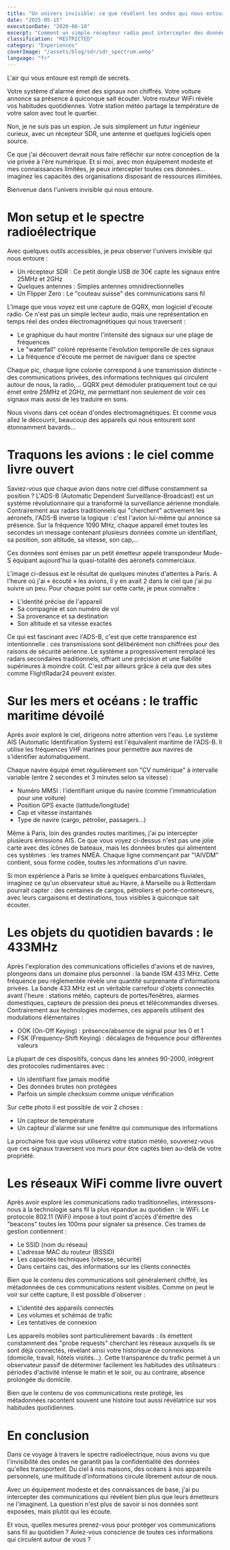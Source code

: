 ```yaml
---
title: "Un univers invisible: ce que révèlent les ondes qui nous entourent"
date: "2025-05-15"
executionDate: "2020-06-10"
excerpt: "Comment un simple récepteur radio peut intercepter des données sensibles qui circulent autour de nous: avions, bateaux, objets connectés et réseaux WiFi."
classification: "RESTRICTED"
category: "Experiences"
coverImage: "/assets/blog/sdr/sdr_spectrum.webp"
language: "fr"
---
```


L'air qui vous entoure est rempli de secrets.

Votre système d'alarme émet des signaux non chiffrés.
Votre voiture annonce sa présence à quiconque sait écouter.
Votre routeur WiFi révèle vos habitudes quotidiennes.
Votre station météo partage la température de votre salon avec tout le quartier.

Non, je ne suis pas un espion. Je suis simplement un futur ingénieur curieux, avec un récepteur SDR, une antenne et quelques logiciels open source.

Ce que j'ai découvert devrait nous faire réfléchir sur notre conception de la vie privée à l'ère numérique. Et si moi, avec mon équipement modeste et mes connaissances limitées, je peux intercepter toutes ces données... imaginez les capacités des organisations disposant de ressources illimitées.

Bienvenue dans l'univers invisible qui nous entoure.

# Mon setup et le spectre radioélectrique

Avec quelques outils accessibles, je peux observer l'univers invisible qui nous entoure :

- Un récepteur SDR : Ce petit dongle USB de 30€ capte les signaux entre 25MHz et 2GHz
- Quelques antennes : Simples antennes omnidirectionnelles
- Un Flipper Zero : Le "couteau suisse" des communications sans fil

<TechnicalImage
  src="/assets/blog/sdr/gqrx_spectrum.webp"
  alt="Visualisation du spectre radioélectrique avec GQRX"
  caption="Le spectre radio capté par mon récepteur SDR, montrant plusieurs transmissions en temps réel"
/>

L'image que vous voyez est une capture de GQRX, mon logiciel d'écoute radio. Ce n'est pas un simple lecteur audio, mais une représentation en temps réel des ondes électromagnétiques qui nous traversent :

- Le graphique du haut montre l'intensité des signaux sur une plage de fréquences
- Le "waterfall" coloré représente l'évolution temporelle de ces signaux
- La fréquence d'écoute me permet de naviguer dans ce spectre

Chaque pic, chaque ligne colorée correspond à une transmission distincte - des communications privées, des informations techniques qui circulent autour de nous, la radio,... GQRX peut démoduler pratiquement tout ce qui émet entre 25MHz et 2GHz, me permettant non seulement de voir ces signaux mais aussi de les traduire en sons.

Nous vivons dans cet océan d'ondes électromagnétiques. Et comme vous allez le découvrir, beaucoup des appareils qui nous entourent sont étonnamment bavards...

# Traquons les avions : le ciel comme livre ouvert

Saviez-vous que chaque avion dans notre ciel diffuse constamment sa position ? L'ADS-B (Automatic Dependent Surveillance-Broadcast) est un système révolutionnaire qui a transformé la surveillance aérienne mondiale. Contrairement aux radars traditionnels qui "cherchent" activement les aéronefs, l'ADS-B inverse la logique : c'est l'avion lui-même qui annonce sa présence. Sur la fréquence 1090 MHz, chaque appareil émet toutes les secondes un message contenant plusieurs données comme un identifiant, sa position, son altitude, sa vitesse, son cap,...

Ces données sont émises par un petit émetteur appelé transpondeur Mode-S équipant aujourd'hui la quasi-totalité des aéronefs commerciaux.

<TechnicalImage
  src="/assets/blog/sdr/dump1090_aircraft.webp"
  alt="Visualisation des avions captés avec dump1090"
  caption="Capture d'écran montrant les avions interceptés en temps réel au-dessus de Paris"
/>

L'image ci-dessus est le résultat de quelques minutes d'attentes à Paris. A l'heure où j'ai « écouté » les avions, il y en avait 2 dans le ciel que j'ai pu suivre un peu. Pour chaque point sur cette carte, je peux connaître :

- L'identité précise de l'appareil
- Sa compagnie et son numéro de vol
- Sa provenance et sa destination
- Son altitude et sa vitesse exactes

Ce qui est fascinant avec l'ADS-B, c'est que cette transparence est intentionnelle : ces transmissions sont délibérément non chiffrées pour des raisons de sécurité aérienne. Le système a progressivement remplacé les radars secondaires traditionnels, offrant une précision et une fiabilité supérieures à moindre coût. C'est par ailleurs grâce à cela que des sites comme FlightRadar24 peuvent exister.

# Sur les mers et océans : le traffic maritime dévoilé

Après avoir exploré le ciel, dirigeons notre attention vers l'eau. Le système AIS (Automatic Identification System) est l'équivalent maritime de l'ADS-B. Il utilise les fréquences VHF marines pour permettre aux navires de s'identifier automatiquement.

Chaque navire équipé émet régulièrement son "CV numérique" à intervalle variable (entre 2 secondes et 3 minutes selon sa vitesse) :

- Numéro MMSI : l'identifiant unique du navire (comme l'immatriculation pour une voiture)
- Position GPS exacte (latitude/longitude)
- Cap et vitesse instantanés
- Type de navire (cargo, pétrolier, passagers...)

<TechnicalImage
  src="/assets/blog/sdr/ais_nmea.webp"
  alt="Trames NMEA du système AIS"
  caption="Données brutes AIS interceptées: chaque ligne contient les informations complètes d'un navire"
/>

Même à Paris, loin des grandes routes maritimes, j'ai pu intercepter plusieurs émissions AIS. Ce que vous voyez ci-dessus n'est pas une jolie carte avec des icônes de bateaux, mais les données brutes qui alimentent ces systèmes : les trames NMEA. Chaque ligne commençant par "!AIVDM" contient, sous forme codée, toutes les informations d'un navire.

Si mon expérience à Paris se limite à quelques embarcations fluviales, imaginez ce qu'un observateur situé au Havre, à Marseille ou à Rotterdam pourrait capter : des centaines de cargos, pétroliers et porte-conteneurs, avec leurs cargaisons et destinations, tous visibles à quiconque sait écouter.

# Les objets du quotidien bavards : le 433MHz

Après l'exploration des communications officielles d'avions et de navires, plongeons dans un domaine plus personnel : la bande ISM 433 MHz. Cette fréquence peu réglementée révèle une quantité surprenante d'informations privées. La bande 433 MHz est un véritable carrefour d'objets connectés avant l'heure : stations météo, capteurs de portes/fenêtres, alarmes domestiques, capteurs de pression des pneus et télécommandes diverses. Contrairement aux technologies modernes, ces appareils utilisent des modulations élémentaires :

- OOK (On-Off Keying) : présence/absence de signal pour les 0 et 1
- FSK (Frequency-Shift Keying) : décalages de fréquence pour différentes valeurs

La plupart de ces dispositifs, conçus dans les années 90-2000, intègrent des protocoles rudimentaires avec :

- Un identifiant fixe jamais modifié
- Des données brutes non protégées
- Parfois un simple checksum comme unique vérification

<TechnicalImage
  src="/assets/blog/sdr/rtl433_signals.webp"
  alt="Données captées sur la bande 433MHz"
  caption="Stations météo et capteurs d'alarme interceptés dans mon voisinage"
/>

Sur cette photo il est possible de voir 2 choses :

- Un capteur de température
- Un capteur d'alarme sur une fenêtre qui communique des informations

La prochaine fois que vous utiliserez votre station météo, souvenez-vous que ces signaux traversent vos murs pour être captés bien au-delà de votre propriété.

# Les réseaux WiFi comme livre ouvert

Après avoir exploré les communications radio traditionnelles, intéressons-nous à la technologie sans fil la plus répandue au quotidien : le WiFi. Le protocole 802.11 (WiFi) impose à tout point d'accès d'émettre des "beacons" toutes les 100ms pour signaler sa présence. Ces trames de gestion contiennent :

- Le SSID (nom du réseau)
- L'adresse MAC du routeur (BSSID)
- Les capacités techniques (vitesse, sécurité)
- Dans certains cas, des informations sur les clients connectés

<TechnicalImage
  src="/assets/blog/sdr/wifi-packets.webp"
  alt="Paquets WiFi interceptés avec Scapy"
  caption="Analyse de trafic WiFi révélant les métadonnées des communications (données sensibles masquées)"
/>

Bien que le contenu des communications soit généralement chiffré, les métadonnées de ces communications restent visibles. Comme on peut le voir sur cette capture, il est possible d'observer :

- L'identité des appareils connectés
- Les volumes et schémas de trafic
- Les tentatives de connexion

Les appareils mobiles sont particulièrement bavards : ils émettent constamment des "probe requests" cherchant les réseaux auxquels ils se sont déjà connectés, révélant ainsi votre historique de connexions (domicile, travail, hôtels visités...). Cette transparence du trafic permet à un observateur passif de déterminer facilement les habitudes des utilisateurs : périodes d'activité intense le matin et le soir, ou au contraire, absence prolongée du domicile.

Bien que le contenu de vos communications reste protégé, les métadonnées racontent souvent une histoire tout aussi révélatrice sur vos habitudes quotidiennes.

# En conclusion

Dans ce voyage à travers le spectre radioélectrique, nous avons vu que l'invisibilité des ondes ne garantit pas la confidentialité des données qu'elles transportent. Du ciel à nos maisons, des océans à nos appareils personnels, une multitude d'informations circule librement autour de nous.

Avec un équipement modeste et des connaissances de base, j'ai pu intercepter des communications qui révèlent bien plus que leurs émetteurs ne l'imaginent. La question n'est plus de savoir si nos données sont exposées, mais plutôt qui les écoute.

Et vous, quelles mesures prenez-vous pour protéger vos communications sans fil au quotidien ? Aviez-vous conscience de toutes ces informations qui circulent autour de vous ?
